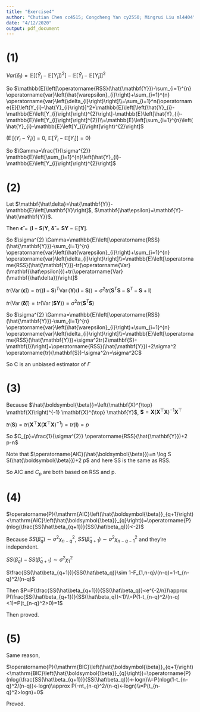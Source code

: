 ```yaml
---
title: "Exercise4"
author: "Chutian Chen cc4515; Congcheng Yan cy2550; Mingrui Liu ml4404"
date: "4/12/2020"
output: pdf_document
---
```


# (1)

$Var(\delta_i)=\mathbb{E}\left[\left(\hat{Y}_{i}-\mathbb{E}\left[Y_{i}\right]\right)^{2}\right]-\mathbb{E}\left[\hat{Y}_{i}-\mathbb{E}\left[Y_{i}\right]\right]^{2}$

So $\mathbb{E}\left[\operatorname{RSS}(\hat{\mathbf{Y}})-\sum_{i=1}^{n} \operatorname{var}\left(\hat{\varepsilon}_{i}\right)+\sum_{i=1}^{n} \operatorname{var}\left(\delta_{i}\right)\right]\\=\sum_{i=1}^n(\operatorname{E}[\left(Y_{i}-\hat{Y}_{i}\right)]^2+\mathbb{E}\left[\left(\hat{Y}_{i}-\mathbb{E}\left[Y_{i}\right]\right)^{2}\right]-\mathbb{E}\left[\hat{Y}_{i}-\mathbb{E}\left[Y_{i}\right]\right]^{2})\\=\mathbb{E}\left[\sum_{i=1}^{n}\left(\hat{Y}_{i}-\mathbb{E}\left[Y_{i}\right]\right)^{2}\right]$

($\operatorname{E}[\left(Y_{i}-\hat{Y}_{i}\right)]=0$, $\mathbb{E}\left[\hat{Y}_{i}-\mathbb{E}\left[Y_{i}\right]\right]=0$)

So $\Gamma=\frac{1}{\sigma^{2}} \mathbb{E}\left[\sum_{i=1}^{n}\left(\hat{Y}_{i}-\mathbb{E}\left[Y_{i}\right]\right)^{2}\right]$

# (2)

Let $\mathbf{\hat\delta}=\hat{\mathbf{Y}}-\mathbb{E}\left[\mathbf{Y}\right]$, $\mathbf{\hat\epsilon}=\mathbf{Y}-\hat{\mathbf{Y}}$.

Then $\mathbf{\hat\epsilon}=(\mathbf{I}-\mathbf{S})\mathbf{Y}$, $\mathbf{\hat\delta}=\mathbf{SY}-\mathbb{E}\left[\mathbf{Y}\right]$.

So $\sigma^{2} \Gamma=\mathbb{E}\left[\operatorname{RSS}(\hat{\mathbf{Y}})-\sum_{i=1}^{n} \operatorname{var}\left(\hat{\varepsilon}_{i}\right)+\sum_{i=1}^{n} \operatorname{var}\left(\delta_{i}\right)\right]\\=\mathbb{E}\left[\operatorname{RSS}(\hat{\mathbf{Y}})-tr(\operatorname{Var}(\mathbf{\hat\epsilon}))+tr(\operatorname{Var}(\mathbf{\hat\delta}))\right]$

$tr(\operatorname{Var}(\mathbf{\hat\epsilon}))=tr((\mathbf{I}-\mathbf{S})^T\operatorname{Var}(\mathbf{Y})(\mathbf{I}-\mathbf{S}))=\sigma^2tr(\mathbf{S}^T\mathbf{S}-\mathbf{S}^T-\mathbf{S}+\mathbf{I})$

$tr(\operatorname{Var}(\mathbf{\hat\delta}))=tr(\operatorname{Var}(\mathbf{SY}))=\sigma^2tr(\mathbf{S}^T\mathbf{S})$

So $\sigma^{2} \Gamma=\mathbb{E}\left[\operatorname{RSS}(\hat{\mathbf{Y}})-\sum_{i=1}^{n} \operatorname{var}\left(\hat{\varepsilon}_{i}\right)+\sum_{i=1}^{n} \operatorname{var}\left(\delta_{i}\right)\right]\\=\mathbb{E}\left[\operatorname{RSS}(\hat{\mathbf{Y}})+\sigma^2tr(2\mathbf{S}-\mathbf{I})\right]=\operatorname{RSS}(\hat{\mathbf{Y}})+2\sigma^2 \operatorname{tr}(\mathbf{S})-\sigma^2n=\sigma^2C$

So C is an unbiased estimator of $\Gamma$

# (3)

Because $\hat{\boldsymbol{\beta}}=\left(\mathbf{X}^{\top} \mathbf{X}\right)^{-1} \mathbf{X}^{\top} \mathbf{Y}$, $\mathbf{S}=\mathbf{X}\left(\mathbf{X}^{\top} \mathbf{X}\right)^{-1} \mathbf{X}^{\top}$

$tr(\mathbf{S})=tr( \mathbf{X}^{\top}\mathbf{X}\left(\mathbf{X}^{\top} \mathbf{X}\right)^{-1})=tr(\mathbf{I})=p$

So $C_{p}=\frac{1}{\sigma^{2}} \operatorname{RSS}(\hat{\mathbf{Y}})+2 p-n$

Note that $\operatorname{AIC}(\hat{\boldsymbol{\beta}})=n \log S S(\hat{\boldsymbol{\beta}})+2 p$ and here SS is the same as RSS.

So AIC and $C_p$ are both based on RSS and p.

# (4)

$\operatorname{P}(\mathrm{AIC}\left(\hat{\boldsymbol{\beta}}_{q+1}\right)<\mathrm{AIC}\left(\hat{\boldsymbol{\beta}}_{q}\right))=\operatorname{P}(nlog(\frac{SS(\hat\beta_{q+1})}{SS(\hat\beta_q)})<-2)$

Because $SS(\hat\beta_q)\sim\sigma^2\chi^2_{n-q}$, $SS(\hat\beta_{q+1})\sim\sigma^2\chi^2_{n-q-1}$ and they're independent. 

$SS(\hat\beta_q)-SS(\hat\beta_{q+1})\sim\sigma^2\chi^2_{1}$

$\frac{SS(\hat\beta_{q+1})}{SS(\hat\beta_q)}\sim 1-F_{1,n-q}/(n-q)=1-t_{n-q}^2/(n-q)$

Then $P=P(\frac{SS(\hat\beta_{q+1})}{SS(\hat\beta_q)}<e^{-2/n})\approx P(\frac{SS(\hat\beta_{q+1})}{SS(\hat\beta_q)}<1)\\=P(1-t_{n-q}^2/(n-q)<1)=P(t_{n-q}^2>0)=1$

Then proved.

# (5)

Same reason,

$\operatorname{P}(\mathrm{BIC}\left(\hat{\boldsymbol{\beta}}_{q+1}\right)<\mathrm{BIC}\left(\hat{\boldsymbol{\beta}}_{q}\right))=\operatorname{P}(nlog(\frac{SS(\hat\beta_{q+1})}{SS(\hat\beta_q)})<-logn)\\=P(nlog(1-t_{n-q}^2/(n-q))<-logn)\approx P(-nt_{n-q}^2/(n-q)<-logn)\\=P(t_{n-q}^2>logn)=0$

Proved.

